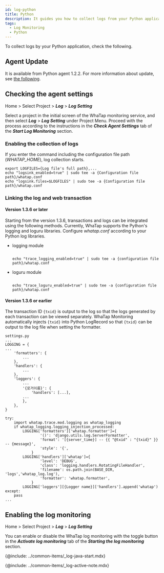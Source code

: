 ```yaml
---
id: log-python
title: Python
description: It guides you how to collect logs from your Python application.
tags:
  - Log Monitoring
  - Python
---
```


To collect logs by your Python application, check the following.

## Agent Update

It is available from Python agent 1.2.2. For more information about update, see [the following](../python/manage-pkg#update-pkg).

## Checking the agent settings

Home > Select Project > **_Log_** > **_Log Setting_**

Select a project in the initial screen of the WhaTap monitoring service, and then select **_Log_** > **_Log Setting_** under Project Menu. Proceed with the process according to the instructions in the **_Check Agent Settings_** tab of the **_Start Log Monitoring_** section.

### Enabling the collection of logs

If you enter the command including the configuration file path (_WHATAP_HOME_), log collection starts.

```shell
export LOGFILES={Log file's full path},...
echo "logsink_enabled=true" | sudo tee -a {Configuration file path}/whatap.conf
echo "logsink.files=$LOGFILES" | sudo tee -a {Configuration file path}/whatap.conf
```

### Linking the log and web transaction

#### Version 1.3.6 or later

Starting from the version 1.3.6, transactions and logs can be integrated using the following methods. Currently, WhaTap supports the Python's logging and loguru libraries. Configure _whatap.conf_ according to your Python log libraries.

- logging module

  ```shell title='logging'

  echo "trace_logging_enabled=true" | sudo tee -a {configuration file path}/whatap.conf

  ```

- loguru module

  ```shell title='loguru'

  echo "trace_loguru_enabled=true" | sudo tee -a {configuration file path}/whatap.conf

  ```

#### Version 1.3.6 or earlier

The transaction ID `{txid}` is output to the log so that the logs generated by each transaction can be viewed separately. WhaTap Monitoring automatically injects `{txid}` into Python LogRecord so that `{txid}` can be output to the log file when setting the formatter.

```shell
settings.py
...
LOGGING = {
...
    'formatters': {
        ...
    },
    'handlers': {
        ...
    },
    'loggers': {
        ...
        '{로거이름}': {
            'handlers': [...],
        ...
        },
    },
}

try:
    import whatap.trace.mod.logging as whatap_logging
    if whatap_logging.logging_injection_processed:
        LOGGING['formatters']['whatap.formatter']={
                '()': 'django.utils.log.ServerFormatter',
                'format': '[{server_time}] -- {{ "@txid" : "{txid}" }} -- {message}',
                'style': '{',
            }
        LOGGING['handlers']['whatap']={
                'level': 'DEBUG',
                'class': 'logging.handlers.RotatingFileHandler',
                'filename': os.path.join(BASE_DIR, 'logs','whatap_log.log'),
                'formatter': 'whatap.formatter',
            }
        LOGGING['loggers'][{Logger name}]['handlers'].append('whatap')
except:
    pass
...
```

## Enabling the log monitoring

Home > Select Project > **_Log_** > **_Log Setting_**

You can enable or disable the WhaTap log monitoring with the toggle button in the **_Activate log monitoring_** tab of the **_Starting the log monitoring_** section. 

{@include: ../common-items/_log-java-start.mdx}

{@include: ../common-items/_log-active-note.mdx} 
